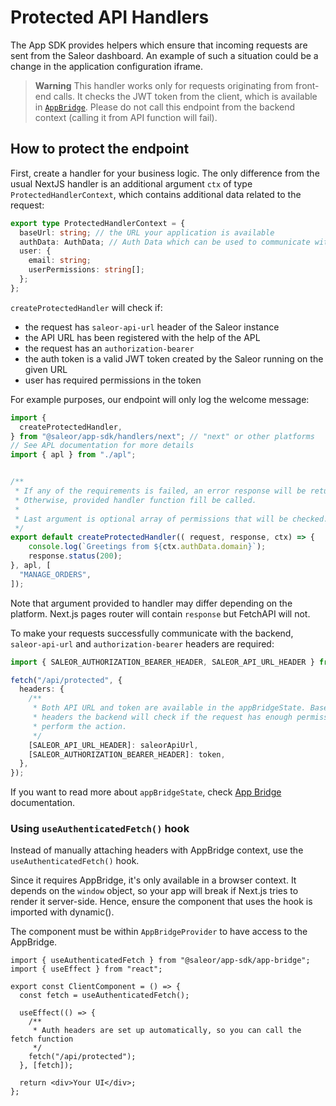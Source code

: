 # Protected API Handlers

The App SDK provides helpers which ensure that incoming requests are sent from the Saleor dashboard.
An example of such a situation could be a change in the application configuration iframe.

> **Warning**
> This handler works only for requests originating from front-end calls. It checks the JWT token from the client, which is available
> in [`AppBridge`](app-bridge). Please do not call this endpoint from the backend context (calling it from API function will fail).

## How to protect the endpoint

First, create a handler for your business logic. The only difference from the usual NextJS handler is an additional argument `ctx` of type `ProtectedHandlerContext`, which contains additional data related to the request:

```typescript
export type ProtectedHandlerContext = {
  baseUrl: string; // the URL your application is available
  authData: AuthData; // Auth Data which can be used to communicate with the Saleor API
  user: {
    email: string;
    userPermissions: string[];
  };
};
```

`createProtectedHandler` will check if:

- the request has `saleor-api-url` header of the Saleor instance
- the API URL has been registered with the help of the APL
- the request has an `authorization-bearer`
- the auth token is a valid JWT token created by the Saleor running on the given URL
- user has required permissions in the token

For example purposes, our endpoint will only log the welcome message:

```typescript
import {
  createProtectedHandler,
} from "@saleor/app-sdk/handlers/next"; // "next" or other platforms
// See APL documentation for more details
import { apl } from "./apl";


/**
 * If any of the requirements is failed, an error response will be returned.
 * Otherwise, provided handler function fill be called.
 *
 * Last argument is optional array of permissions that will be checked. If user doesn't have them, will return 401 before handler is called
 */
export default createProtectedHandler(( request, response, ctx) => {
    console.log(`Greetings from ${ctx.authData.domain}`);
    response.status(200);
}, apl, [
  "MANAGE_ORDERS",
]);
```

Note that argument provided to handler may differ depending on the platform. Next.js pages router will contain `response` but FetchAPI will not.

To make your requests successfully communicate with the backend, `saleor-api-url` and `authorization-bearer` headers are required:

```typescript
import { SALEOR_AUTHORIZATION_BEARER_HEADER, SALEOR_API_URL_HEADER } from "@saleor/app-sdk/headers"

fetch("/api/protected", {
  headers: {
    /**
     * Both API URL and token are available in the appBridgeState. Based on those
     * headers the backend will check if the request has enough permissions to
     * perform the action.
     */
    [SALEOR_API_URL_HEADER]: saleorApiUrl,
    [SALEOR_AUTHORIZATION_BEARER_HEADER]: token,
  },
});
```

If you want to read more about `appBridgeState`, check [App Bridge](./app-bridge.mdx) documentation.

### Using `useAuthenticatedFetch()` hook

Instead of manually attaching headers with AppBridge context, use the `useAuthenticatedFetch()` hook.

Since it requires AppBridge, it's only available in a browser context. It depends on the `window` object, so your app will break if Next.js tries to render it server-side. Hence, ensure the component that uses the hook is imported with dynamic().

The component must be within `AppBridgeProvider` to have access to the AppBridge.

```tsx
import { useAuthenticatedFetch } from "@saleor/app-sdk/app-bridge";
import { useEffect } from "react";

export const ClientComponent = () => {
  const fetch = useAuthenticatedFetch();

  useEffect(() => {
    /**
     * Auth headers are set up automatically, so you can call the fetch function
     */
    fetch("/api/protected");
  }, [fetch]);

  return <div>Your UI</div>;
};
```
